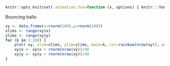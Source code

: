 ```r
knitr::opts_knit$set( animation.fun=function (x, options) { knitr:::hook_ffmpeg(x, options, ".mp4") } )
```

Bouncing balls:
```r
xy <- data.frame(x=rnorm(100),y=rnorm(100))
xlims <- range(xy$x)
ylims <- range(xy$y)
for (k in 1:100) {
    plot( xy, xlim=xlims, ylim=ylims, main=k, col=rainbow(nrow(xy)), pch=20 )
    xy$x <- xy$x + rnorm(nrow(xy))/40
    xy$y <- xy$y + rnorm(nrow(xy))/40
}
```
